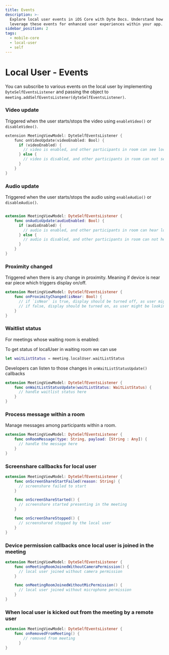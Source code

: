 ```yaml
---
title: Events
description: >-
  Explore local user events in iOS Core with Dyte Docs. Understand how to
  leverage these events for enhanced user experiences within your app.
sidebar_position: 2
tags:
  - mobile-core
  - local-user
  - self
---
```


# Local User - Events

You can subscribe to various events on the local user by implementing `DyteSelfEventsListener` and
passing the object to `meeting.addSelfEventsListener(dyteSelfEventsListener)`.

### Video update

Triggered when the user starts/stops the video using `enableVideo()` or
`disableVideo()`.

```kotlin
extension MeetingViewModel: DyteSelfEventsListener {
    func onVideoUpdate(videoEnabled: Bool) {
      if (videoEnabled) {
        // video is enabled, and other participants in room can see local user
      } else {
        // video is disabled, and other participants in room can not see local user.
      }
    }
}
```

### Audio update

Triggered when the user starts/stops the audio using `enableAudio()` or
`disableAudio()`.

```swift

extension MeetingViewModel: DyteSelfEventsListener {
    func onAudioUpdate(audioEnabled: Bool) {
      if (audioEnabled) {
        // audio is enabled, and other participants in room can hear local user
      } else {
        // audio is disabled, and other participants in room can not hear local user.
      }
    }
}
```

### Proximity changed

Triggered when there is any change in proximity. Meaning if device is near ear
piece which triggers display on/off.

```swift
extension MeetingViewModel: DyteSelfEventsListener {
    func onProximityChanged(isNear: Bool) {
      // if `isNear` is true, display should be turned off, as user might be speaking through earpiece
      // if false, display should be turned on, as user might be looking at display and listening through speaker/earphones.
    }
}
```

### Waitlist status

For meetings whose waiting room is enabled:

To get status of localUser in waiting room we can use

```swift
let waitListStatus = meeting.localUser.waitListStatus
```

Developers can listen to those changes in `onWaitListStatusUpdate()` callbacks

```swift
extension MeetingViewModel: DyteSelfEventsListener {
    func onWaitListStatusUpdate(waitListStatus: WaitListStatus) {
      // handle waitlist status here
    }
}
```

### Process message within a room

Manage messages among participants within a room.

```swift
extension MeetingViewModel: DyteSelfEventsListener {
    func onRoomMessage(type: String, payload: [String : Any]) {
      // handle the message here
    }
}
```

### Screenshare callbacks for local user

```swift
extension MeetingViewModel: DyteSelfEventsListener {
    func onScreenShareStartFailed(reason: String) {
      // screenshare failed to start
    }

    func onScreenShareStarted() {
      // screenshare started presenting in the meeting
    }

    func onScreenShareStopped() {
      // screenshared stopped by the local user
    }
}
```

### Device permission callbacks once local user is joined in the meeting

```swift
extension MeetingViewModel: DyteSelfEventsListener {
    func onMeetingRoomJoinedWithoutCameraPermission() {
      // local user joined without camera permission
    }

    func onMeetingRoomJoinedWithoutMicPermission() {
      // local user joined without microphone permission
    }
}
```

### When local user is kicked out from the meeting by a remote user

```swift
extension MeetingViewModel: DyteSelfEventsListener {
    func onRemovedFromMeeting() {
        // removed from meeting
      }
}
```

<head>
  <title>iOS Core Events</title>
  <meta
    name="description"
    content="Explore local user events in iOS Core with Dyte Docs. Understand how to leverage these events for enhanced user experiences within your app."
  />
</head>
